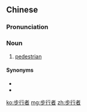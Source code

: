 {{also|歩行者}}
==Chinese==
{{zh-forms|type=21}}

===Pronunciation===
{{zh-pron
|m=bùxíngzhě
|cat=n
}}

===Noun===
{{zh-noun}}

# [[pedestrian]]

====Synonyms====
* {{zh-l|行人}}
* {{zh-l|行者}}

[[ko:步行者]]
[[mg:步行者]]
[[zh:步行者]]